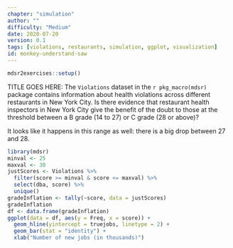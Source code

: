```yaml
---
chapter: "simulation"
author: ""
difficulty: "Medium"
date: 2020-07-20 
version: 0.1
tags: [violations, restaurants, simulation, ggplot, visualization]
id: monkey-understand-saw
---
```


```r
mdsr2exercises::setup()
```

TITLE GOES HERE: The `Violations` dataset in the `r pkg_macro(mdsr)` package contains information about health violations across different restaurants in New York City. Is there evidence that restaurant health inspectors in New York City give the benefit of the doubt to those at the threshold between a B grade (14 to 27) or C grade (28 or above)?

<!--begin-answer-->
It looks like it happens in this range as well: there is a big drop between 27 and 28.
```r
library(mdsr)
minval <- 25
maxval <- 30
justScores <- Violations %>%
  filter(score >= minval & score <= maxval) %>%
  select(dba, score) %>%
  unique()
gradeInflation <- tally(~score, data = justScores)
gradeInflation
df <- data.frame(gradeInflation)
ggplot(data = df, aes(y = Freq, x = score)) +
  geom_hline(yintercept = truejobs, linetype = 2) +
  geom_bar(stat = "identity") +
  xlab("Number of new jobs (in thousands)")
```
<!--end-answer-->




